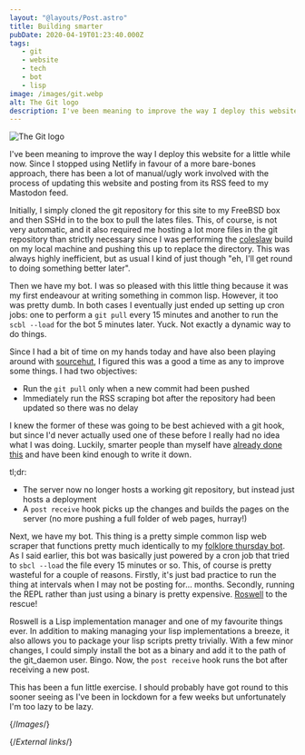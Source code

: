 ```yaml
---
layout: "@layouts/Post.astro"
title: Building smarter
pubDate: 2020-04-19T01:23:40.000Z
tags: 
   - git
   - website
   - tech
   - bot
   - lisp
image: /images/git.webp
alt: The Git logo
description: I've been meaning to improve the way I deploy this website for a little while now. Since I stopped using Netlify in favour of a more bare-bones approach, there has been a lot of manual/ugly work involved with the process of updating this website and posting from its RSS feed to my Mastodon feed.
---
```


![The Git logo][git]

I've been meaning to improve the way I deploy this website for a little while now. Since I stopped using Netlify in favour of a more bare-bones approach, there has been a lot of manual/ugly work involved with the process of updating this website and posting from its RSS feed to my Mastodon feed.

Initially, I simply cloned the git repository for this site to my FreeBSD box and then SSHd in to the box to pull the lates files. This, of course, is not very automatic, and it also required me hosting a lot more files in the git repository than strictly necessary since I was performing the [coleslaw][coleslaw] build on my local machine and pushing this up to replace the directory. This was always highly inefficient, but as usual I kind of just though "eh, I'll get round to doing something better later".

Then we have my bot. I was so pleased with this little thing because it was my first endeavour at writing something in common lisp. However, it too was pretty dumb. In both cases I eventually just ended up setting up cron jobs: one to perform a `git pull` every 15 minutes and another to run the `scbl --load` for the bot 5 minutes later. Yuck. Not exactly a dynamic way to do things.

Since I had a bit of time on my hands today and have also been playing around with [sourcehut][sourcehut], I figured this was a good a time as any to improve some things. I had two objectives:

* Run the `git pull` only when a new commit had been pushed
* Immediately run the RSS scraping bot after the repository had been updated so there was no delay

I knew the former of these was going to be best achieved with a git hook, but since I'd never actually used one of these before I really had no idea what I was doing. Luckily, smarter people than myself have [already done this][git-hook] and have been kind enough to write it down.

tl;dr:

* The server now no longer hosts a working git repository, but instead just hosts a deployment
* A `post receive` hook picks up the changes and builds the pages on the server (no more pushing a full folder of web pages, hurray!)

Next, we have my bot. This thing is a pretty simple common lisp web scraper that functions pretty much identically to my [folklore thursday bot][folklorebot-lisp]. As I said earlier, this bot was basically just powered by a cron job that tried to `sbcl --load` the file every 15 minutes or so. This, of course is pretty wasteful for a couple of reasons. Firstly, it's just bad practice to run the thing at intervals when I may not be posting for… months. Secondly, running the REPL rather than just using a binary is pretty expensive. [Roswell][roswell] to the rescue!

Roswell is a Lisp implementation manager and one of my favourite things ever. In addition to making managing your lisp implementations a breeze, it also allows you to package your lisp scripts pretty trivially. With a few minor changes, I could simply install the bot as a binary and add it to the path of the git_daemon user. Bingo. Now, the `post receive` hook runs the bot after receiving a new post.

This has been a fun little exercise. I should probably have got round to this sooner seeing as I've been in lockdown for a few weeks but unfortunately I'm too lazy to be lazy.

{/*Images*/}

[git]: /images/git.webp

{/*External links*/}

[coleslaw]: https://github.com/coleslaw-org/coleslaw
[folklorebot-lisp]: https://github.com/Sporiff/folklorebot-lisp
[git-hook]: https://gist.github.com/noelboss/3fe13927025b89757f8fb12e9066f2fa
[roswell]: https://github.com/roswell/roswell
[sourcehut]: https://sourcehut.org

